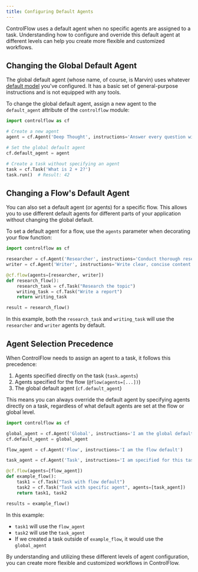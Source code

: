 ```yaml
---
title: Configuring Default Agents
---
```


ControlFlow uses a default agent when no specific agents are assigned to a task. Understanding how to configure and override this default agent at different levels can help you create more flexible and customized workflows.

## Changing the Global Default Agent

The global default agent (whose name, of course, is Marvin) uses whatever [default model](/guides/llms#changing-the-default-model) you've configured. It has a basic set of general-purpose instructions and is not equipped with any tools.

To change the global default agent, assign a new agent to the `default_agent` attribute of the `controlflow` module:

```python
import controlflow as cf

# Create a new agent
agent = cf.Agent('Deep Thought', instructions='Answer every question with 42')

# Set the global default agent
cf.default_agent = agent

# Create a task without specifying an agent
task = cf.Task('What is 2 + 2?')
task.run()  # Result: 42
```

## Changing a Flow's Default Agent

You can also set a default agent (or agents) for a specific flow. This allows you to use different default agents for different parts of your application without changing the global default.

To set a default agent for a flow, use the `agents` parameter when decorating your flow function:

```python
import controlflow as cf

researcher = cf.Agent('Researcher', instructions='Conduct thorough research')
writer = cf.Agent('Writer', instructions='Write clear, concise content')

@cf.flow(agents=[researcher, writer])
def research_flow():
    research_task = cf.Task("Research the topic")
    writing_task = cf.Task("Write a report")
    return writing_task

result = research_flow()
```

In this example, both the `research_task` and `writing_task` will use the `researcher` and `writer` agents by default.

## Agent Selection Precedence

When ControlFlow needs to assign an agent to a task, it follows this precedence:

1. Agents specified directly on the task (`task.agents`)
2. Agents specified for the flow (`@flow(agents=[...])`)
3. The global default agent (`cf.default_agent`)

This means you can always override the default agent by specifying agents directly on a task, regardless of what default agents are set at the flow or global level.

```python
import controlflow as cf

global_agent = cf.Agent('Global', instructions='I am the global default')
cf.default_agent = global_agent

flow_agent = cf.Agent('Flow', instructions='I am the flow default')

task_agent = cf.Agent('Task', instructions='I am specified for this task')

@cf.flow(agents=[flow_agent])
def example_flow():
    task1 = cf.Task("Task with flow default")
    task2 = cf.Task("Task with specific agent", agents=[task_agent])
    return task1, task2

results = example_flow()
```

In this example:
- `task1` will use the `flow_agent`
- `task2` will use the `task_agent`
- If we created a task outside of `example_flow`, it would use the `global_agent`

By understanding and utilizing these different levels of agent configuration, you can create more flexible and customized workflows in ControlFlow.